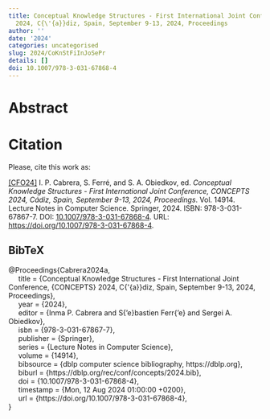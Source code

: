```yaml
---
title: Conceptual Knowledge Structures - First International Joint Conference, {CONCEPTS}
  2024, C{\'{a}}diz, Spain, September 9-13, 2024, Proceedings
author: ''
date: '2024'
categories: uncategorised
slug: 2024/CoKnStFiInJoSePr
details: []
doi: 10.1007/978-3-031-67868-4
---
```




# Abstract










# Citation
Please, cite this work as:


<a name=bib-Cabrera2024a></a>[[CFO24]](#cite-Cabrera2024a) I. P. Cabrera, S. Ferré, and S. A. Obiedkov, ed. _Conceptual Knowledge Structures - First International Joint Conference, CONCEPTS 2024, Cádiz, Spain, September 9-13, 2024, Proceedings_. Vol. 14914. Lecture Notes in Computer Science. Springer, 2024. ISBN: 978-3-031-67867-7. DOI: [10.1007/978-3-031-67868-4](https://doi.org/10.1007%2F978-3-031-67868-4). URL: [https://doi.org/10.1007/978-3-031-67868-4](https://doi.org/10.1007/978-3-031-67868-4).

::: {.callout-note appearance="minimal" collapse=true}

## BibTeX

@Proceedings{Cabrera2024a,<br>&nbsp;&nbsp;&nbsp;&nbsp;  title = {Conceptual Knowledge Structures - First International Joint Conference, {CONCEPTS} 2024, C{\'{a}}diz, Spain, September 9-13, 2024, Proceedings},<br>&nbsp;&nbsp;&nbsp;&nbsp;  year = {2024},<br>&nbsp;&nbsp;&nbsp;&nbsp;  editor = {Inma P. Cabrera and S{\a'e}bastien Ferr{\a'e} and Sergei A. Obiedkov},<br>&nbsp;&nbsp;&nbsp;&nbsp;  isbn = {978-3-031-67867-7},<br>&nbsp;&nbsp;&nbsp;&nbsp;  publisher = {Springer},<br>&nbsp;&nbsp;&nbsp;&nbsp;  series = {Lecture Notes in Computer Science},<br>&nbsp;&nbsp;&nbsp;&nbsp;  volume = {14914},<br>&nbsp;&nbsp;&nbsp;&nbsp;  bibsource = {dblp computer science bibliography, https://dblp.org},<br>&nbsp;&nbsp;&nbsp;&nbsp;  biburl = {https://dblp.org/rec/conf/concepts/2024.bib},<br>&nbsp;&nbsp;&nbsp;&nbsp;  doi = {10.1007/978-3-031-67868-4},<br>&nbsp;&nbsp;&nbsp;&nbsp;  timestamp = {Mon, 12 Aug 2024 01:00:00 +0200},<br>&nbsp;&nbsp;&nbsp;&nbsp;  url = {https://doi.org/10.1007/978-3-031-67868-4},<br>}

:::








